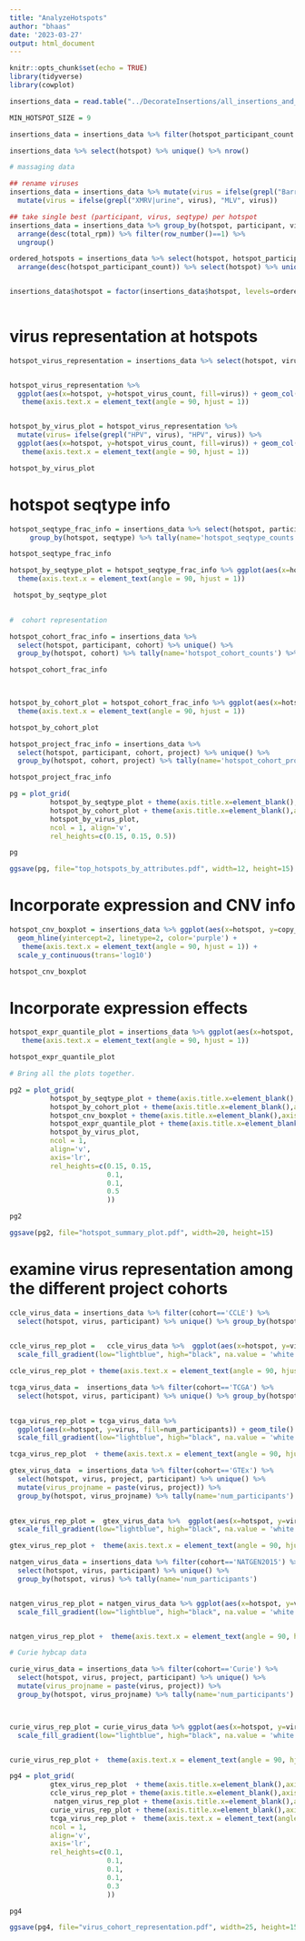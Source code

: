 ```yaml
---
title: "AnalyzeHotspots"
author: "bhaas"
date: '2023-03-27'
output: html_document
---
```


```r
knitr::opts_chunk$set(echo = TRUE)
library(tidyverse)
library(cowplot)

```



```r


insertions_data = read.table("../DecorateInsertions/all_insertions_and_virus_content_merged.FILTERED.Decorated.tsv", header=T, sep="\t", stringsAsFactors = F)


```


```r

MIN_HOTSPOT_SIZE = 9

insertions_data = insertions_data %>% filter(hotspot_participant_count >= MIN_HOTSPOT_SIZE)

```


```r

insertions_data %>% select(hotspot) %>% unique() %>% nrow()

```


```r

# massaging data

## rename viruses
insertions_data = insertions_data %>% mutate(virus = ifelse(grepl("Barr", virus), "EBV", virus)) %>%
  mutate(virus = ifelse(grepl("XMRV|urine", virus), "MLV", virus))

## take single best (participant, virus, seqtype) per hotspot
insertions_data = insertions_data %>% group_by(hotspot, participant, virus, seqtype) %>% 
  arrange(desc(total_rpm)) %>% filter(row_number()==1) %>% 
  ungroup()


```




```r

ordered_hotspots = insertions_data %>% select(hotspot, hotspot_participant_count) %>% unique() %>%   
  arrange(desc(hotspot_participant_count)) %>% select(hotspot) %>% unique() %>% pull(hotspot)


insertions_data$hotspot = factor(insertions_data$hotspot, levels=ordered_hotspots)
  
```



# virus representation at hotspots


```r


hotspot_virus_representation = insertions_data %>% select(hotspot, virus, participant) %>% unique() %>% group_by(hotspot, virus) %>% tally(name='hotspot_virus_count')


hotspot_virus_representation %>% 
  ggplot(aes(x=hotspot, y=hotspot_virus_count, fill=virus)) + geom_col() +
   theme(axis.text.x = element_text(angle = 90, hjust = 1))


hotspot_by_virus_plot = hotspot_virus_representation %>% 
  mutate(virus= ifelse(grepl("HPV", virus), "HPV", virus)) %>%
  ggplot(aes(x=hotspot, y=hotspot_virus_count, fill=virus)) + geom_col() +
   theme(axis.text.x = element_text(angle = 90, hjust = 1))

hotspot_by_virus_plot

```

# hotspot seqtype info

```r

hotspot_seqtype_frac_info = insertions_data %>% select(hotspot, participant, seqtype) %>% unique() %>%
     group_by(hotspot, seqtype) %>% tally(name='hotspot_seqtype_counts') %>% mutate(hotspot_seqtype_frac=prop.table(hotspot_seqtype_counts)) 

hotspot_seqtype_frac_info
```







```r


hotspot_by_seqtype_plot = hotspot_seqtype_frac_info %>% ggplot(aes(x=hotspot, y=hotspot_seqtype_frac, fill=seqtype)) + geom_col() +
  theme(axis.text.x = element_text(angle = 90, hjust = 1))

 hotspot_by_seqtype_plot 
  
```
  
  
```r
#  cohort representation

hotspot_cohort_frac_info = insertions_data %>% 
  select(hotspot, participant, cohort) %>% unique() %>%
  group_by(hotspot, cohort) %>% tally(name='hotspot_cohort_counts') %>% mutate(hotspot_cohort_frac=prop.table(hotspot_cohort_counts)) 

hotspot_cohort_frac_info

  
```







```r

hotspot_by_cohort_plot = hotspot_cohort_frac_info %>% ggplot(aes(x=hotspot, y=hotspot_cohort_frac, fill=cohort)) + geom_col() +
  theme(axis.text.x = element_text(angle = 90, hjust = 1))

hotspot_by_cohort_plot

```


```r

hotspot_project_frac_info = insertions_data %>% 
  select(hotspot, participant, cohort, project) %>% unique() %>%
  group_by(hotspot, cohort, project) %>% tally(name='hotspot_cohort_project_counts') %>% mutate(hotspot_cohort_project_frac=prop.table(hotspot_cohort_project_counts)) 

hotspot_project_frac_info


```



```r


pg = plot_grid(
          hotspot_by_seqtype_plot + theme(axis.title.x=element_blank(),axis.text.x=element_blank(), axis.ticks.x=element_blank()), 
          hotspot_by_cohort_plot + theme(axis.title.x=element_blank(),axis.text.x=element_blank(), axis.ticks.x=element_blank()), 
          hotspot_by_virus_plot, 
          ncol = 1, align='v',
          rel_heights=c(0.15, 0.15, 0.5))

pg
```

```r

ggsave(pg, file="top_hotspots_by_attributes.pdf", width=12, height=15)

```

#######################################
# Incorporate expression and CNV info
#######################################


```r

hotspot_cnv_boxplot = insertions_data %>% ggplot(aes(x=hotspot, y=copy_number)) + geom_boxplot() +
  geom_hline(yintercept=2, linetype=2, color='purple') +
   theme(axis.text.x = element_text(angle = 90, hjust = 1)) +
  scale_y_continuous(trans='log10')

hotspot_cnv_boxplot 

```

# Incorporate expression effects


```r

hotspot_expr_quantile_plot = insertions_data %>% ggplot(aes(x=hotspot, y=expr_quantile)) + geom_boxplot() +
   theme(axis.text.x = element_text(angle = 90, hjust = 1))

hotspot_expr_quantile_plot
```



```r
# Bring all the plots together.

pg2 = plot_grid(
          hotspot_by_seqtype_plot + theme(axis.title.x=element_blank(),axis.text.x=element_blank(), axis.ticks.x=element_blank()), 
          hotspot_by_cohort_plot + theme(axis.title.x=element_blank(),axis.text.x=element_blank(), axis.ticks.x=element_blank()), 
          hotspot_cnv_boxplot + theme(axis.title.x=element_blank(),axis.text.x=element_blank(), axis.ticks.x=element_blank()),
          hotspot_expr_quantile_plot + theme(axis.title.x=element_blank(),axis.text.x=element_blank(), axis.ticks.x=element_blank()),
          hotspot_by_virus_plot, 
          ncol = 1, 
          align='v',
          axis='lr',
          rel_heights=c(0.15, 0.15, 
                        0.1,
                        0.1, 
                        0.5
                        ))

pg2
```

```r

ggsave(pg2, file="hotspot_summary_plot.pdf", width=20, height=15)


```



# examine virus representation among the different project cohorts


```r


ccle_virus_data = insertions_data %>% filter(cohort=='CCLE') %>%
  select(hotspot, virus, participant) %>% unique() %>% group_by(hotspot, virus) %>% tally(name='num_participants')
  

ccle_virus_rep_plot =   ccle_virus_data %>%  ggplot(aes(x=hotspot, y=virus, fill=num_participants)) + geom_tile() + ggtitle("CCLE")  +
  scale_fill_gradient(low="lightblue", high="black", na.value = 'white') 

ccle_virus_rep_plot + theme(axis.text.x = element_text(angle = 90, hjust = 1))
```

```r

tcga_virus_data =  insertions_data %>% filter(cohort=='TCGA') %>%
  select(hotspot, virus, participant) %>% unique() %>% group_by(hotspot, virus) %>% tally(name='num_participants')
  

tcga_virus_rep_plot = tcga_virus_data %>% 
  ggplot(aes(x=hotspot, y=virus, fill=num_participants)) + geom_tile() + ggtitle("TCGA")  +
  scale_fill_gradient(low="lightblue", high="black", na.value = 'white') 

tcga_virus_rep_plot  + theme(axis.text.x = element_text(angle = 90, hjust = 1))


```





```r

gtex_virus_data  = insertions_data %>% filter(cohort=='GTEx') %>%
  select(hotspot, virus, project, participant) %>% unique() %>% 
  mutate(virus_projname = paste(virus, project)) %>%
  group_by(hotspot, virus_projname) %>% tally(name='num_participants')
  

gtex_virus_rep_plot =  gtex_virus_data %>%  ggplot(aes(x=hotspot, y=virus_projname, fill=num_participants)) + geom_tile() + ggtitle("GTEx")  +
  scale_fill_gradient(low="lightblue", high="black", na.value = 'white') 

gtex_virus_rep_plot +  theme(axis.text.x = element_text(angle = 90, hjust = 1))

```


```r

natgen_virus_data = insertions_data %>% filter(cohort=='NATGEN2015') %>%
  select(hotspot, virus, participant) %>% unique() %>% 
  group_by(hotspot, virus) %>% tally(name='num_participants')


natgen_virus_rep_plot = natgen_virus_data %>% ggplot(aes(x=hotspot, y=virus, fill=num_participants)) + geom_tile() + ggtitle("NATGEN2015")  +
  scale_fill_gradient(low="lightblue", high="black", na.value = 'white') 


natgen_virus_rep_plot +  theme(axis.text.x = element_text(angle = 90, hjust = 1))

```



```r

# Curie hybcap data 

curie_virus_data = insertions_data %>% filter(cohort=='Curie') %>%
  select(hotspot, virus, project, participant) %>% unique() %>% 
  mutate(virus_projname = paste(virus, project)) %>%
  group_by(hotspot, virus_projname) %>% tally(name='num_participants')



curie_virus_rep_plot = curie_virus_data %>% ggplot(aes(x=hotspot, y=virus_projname, fill=num_participants)) + geom_tile() + ggtitle("Curie")  +
  scale_fill_gradient(low="lightblue", high="black", na.value = 'white') 


curie_virus_rep_plot +  theme(axis.text.x = element_text(angle = 90, hjust = 1))

```




```r

pg4 = plot_grid(
          gtex_virus_rep_plot  + theme(axis.title.x=element_blank(),axis.text.x=element_blank(), axis.ticks.x=element_blank()), 
          ccle_virus_rep_plot + theme(axis.title.x=element_blank(),axis.text.x=element_blank(), axis.ticks.x=element_blank()),
           natgen_virus_rep_plot + theme(axis.title.x=element_blank(),axis.text.x=element_blank(), axis.ticks.x=element_blank()),
          curie_virus_rep_plot + theme(axis.title.x=element_blank(),axis.text.x=element_blank(), axis.ticks.x=element_blank()),
          tcga_virus_rep_plot +  theme(axis.text.x = element_text(angle = 90, hjust = 1)),
          ncol = 1, 
          align='v',
          axis='lr',
          rel_heights=c(0.1,
                        0.1,
                        0.1, 
                        0.1,
                        0.3
                        ))

pg4

```



```r

ggsave(pg4, file="virus_cohort_representation.pdf", width=25, height=15)


```




